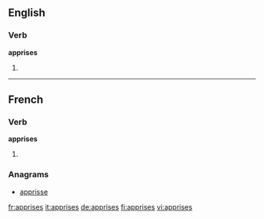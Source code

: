 ==English==

===Verb===
'''apprises'''

# {{third-person singular of|[[apprise]]}}

----

==French==

===Verb===
'''apprises''' {{f|p}}

# {{feminine plural past participle of|apprendre|lang=fr}}

===Anagrams===
* [[apprisse#French|apprisse]]

[[fr:apprises]]
[[it:apprises]]
[[de:apprises]]
[[fi:apprises]]
[[vi:apprises]]